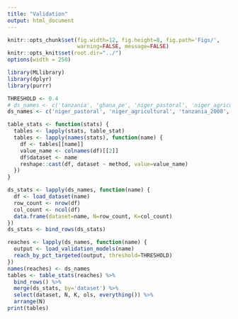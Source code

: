```yaml
---
title: "Validation"
output: html_document
---
```


```r
knitr::opts_chunk$set(fig.width=12, fig.height=8, fig.path='Figs/',
                      warning=FALSE, message=FALSE)
knitr::opts_knit$set(root.dir="../")
options(width = 250)
```

```r
library(MLlibrary)
library(dplyr)
library(purrr)

THRESHOLD <- 0.4
# ds_names <- c('tanzania', 'ghana_pe', 'niger_pastoral', 'niger_agricultural', 'mexico')
ds_names <- c('niger_pastoral', 'niger_agricultural', 'tanzania_2008', 'tanzania_2010', 'tanzania_2012', 'ghana_pe', 'ghana', 'mexico')
```



```r
table_stats <- function(stats) {
  tables <- lapply(stats, table_stat)
  tables <- lapply(names(stats), function(name) {
    df <- tables[[name]]
    value_name <- colnames(df)[[2]]
    df$dataset <- name
    reshape::cast(df, dataset ~ method, value=value_name)
  })
}
```

```r
ds_stats <- lapply(ds_names, function(name) {
  df <- load_dataset(name)
  row_count <- nrow(df)
  col_count <- ncol(df)
  data.frame(dataset=name, N=row_count, K=col_count)
})
ds_stats <- bind_rows(ds_stats)
```

```r
reaches <- lapply(ds_names, function(name) {
  output <- load_validation_models(name)
  reach_by_pct_targeted(output, threshold=THRESHOLD)
})
names(reaches) <- ds_names
tables <- table_stats(reaches) %>%
  bind_rows() %>%
  merge(ds_stats, by='dataset') %>%
  select(dataset, N, K, ols, everything()) %>%
  arrange(N)
print(tables)
  

```